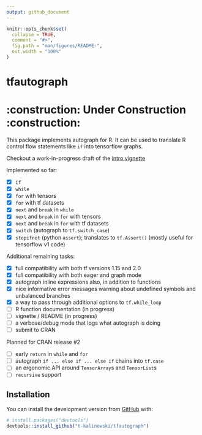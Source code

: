 ```yaml
---
output: github_document
---
```


<!-- README.md is generated from README.Rmd. Please edit that file -->

```r
knitr::opts_chunk$set(
  collapse = TRUE,
  comment = "#>",
  fig.path = "man/figures/README-",
  out.width = "100%"
)
```
# tfautograph 
# :construction: **Under Construction** :construction:

<!-- badges: start -->
<!-- badges: end -->

This package implements autograph for R. It can be used to translate R control flow statements like `if` into tensorflow graphs.

Checkout a work-in-progress draft of the [intro vignette](https://t-kalinowski.github.io/tfautograph/articles/tfautograph.html)

Implemented so far:

 - [x] `if`
 - [x] `while` 
 - [x] `for` with tensors
 - [x] `for` with tf datasets
 - [x] `next` and `break` in `while` 
 - [x] `next` and `break` in `for` with tensors 
 - [x] `next` and `break` in `for` with tf datasets 
 - [x] `switch` (autograph to `tf.switch_case`)
 - [x] `stopifnot` (python `assert`); translates to `tf.Assert()` (mostly useful for tensorflow v1 code)
 
 
Additional remaining tasks:

 - [x] full compatibility with both tf versions 1.15 and 2.0
 - [x] full compatibility with both eager and graph mode 
 - [x] autograph inline expressions also, in addition to functions
 - [x] nice informative error messages warning about undefined symbols and unbalanced branches
 - [x] a way to pass through additional options to `tf.while_loop`
 - [ ] R function documentation (in progress)
 - [ ] vignette / README (in progress)
 - [ ] a verbose/debug mode that logs what autograph is doing
 - [ ] submit to CRAN


Planned for CRAN release #2

 - [ ] early `return` in `while` and `for` 
 - [ ] autograph `if ... else if ... else if` chains into `tf.case` 
 - [ ] an ergonomic API around `TensorArray`s and `TensorList`s
 - [ ] `recursive` support



## Installation

You can install the development version from [GitHub](https://github.com/) with:

``` r
# install.packages("devtools")
devtools::install_github("t-kalinowski/tfautograph")
```

